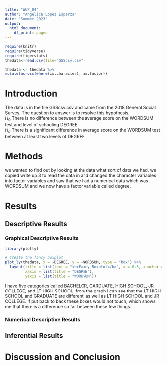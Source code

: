 ```yaml
---
title: "WUP_04"
author: "Angelica Lopez Esparza"
date: "Summer 2023"
output:
  html_document:
    df_print: paged
---
```


```r
require(knitr)
require(tidyverse)
require(tigerstats)
thedata<-read.csv(file="GSScsv.csv")
```
```r
thedata <- thedata %>%
mutate(across(where(is.character), as.factor))
``` 


# Introduction

<!--In this section you explain what you are trying to show.  Where did the data come from?  What is the research or other question you are trying to answer?!-->

The data is in the file GSScsv.csv and came from the 2018 General Social Survey.  The question to answer is to resolve this hypothesis.  
$H_0$ There is no difference between the average score on the WORDSUM test and level of schooling DEGREE  
$H_a$ There is a significant difference in average score on the WORDSUM test between at least two levels of DEGREE    

# Methods  
  
<!--Mention that you intend to use chatGPT to the greatest extent possible. Give credit to chatGPT when you use it to create code in your report. Decide on your methods:  use "variable analysis" or other appropriate descriptors.  Make sure to choose at least one graphical method and at least one numerical method.!-->


we wanted to find out by looking at the data what sort of data we had. we copied write up 3 to read the data in and changed the character variables into factor variables and saw that we had a numerical data which was WORDSUM and we now have a factor variable called degree.     
  

# Results

<!--Divide this section into two sub-sections:  One for your descriptive  results and one for your inferential results.!-->
  
## Descriptive Results  

### Graphical Descriptive Results

<!--Graphical results here.  Make sure to show your code.  Provide appropriate labels for axes, giving units if possible, and provide a good title for the graph, too.  Use the graphical results to describe the patterns if any that exist in the data as focused toward the research question!-->  

```r
library(plotly)

# Create the fancy boxplot
plot_ly(thedata, x = ~DEGREE, y = ~WORDSUM, type = "box") %>%
  layout(title = list(text = "<b>Fancy Boxplot</b>", x = 0.5, xanchor = "center", font = list(size = 14)),
         xaxis = list(title = "DEGREE"),
         yaxis = list(title = "WORDSUM"))

```  

I have five categories called BACHELOR, GARDUATE, HIGH SCHOOL, JR COLLEGE, and LT HIGH SCHOOL. from the graph i can see that the LT HIGH SCHOOL and GRADUATE are different. as well as LT HIGH SCHOOL and JR COLLEGE. if put back to back these boxes would not touch, which shows me that there is a difference so far between these few things.   


### Numerical Descriptive Results

<!--Numerical results go here. Use the numerical results to describe the patterns if any that exist in the data as focused toward the research question!-->



## Inferential Results

<!--State hypothesis clearly.  Make sure your discussion of the inferential test covers all the aspects that the test output produces, such as test statistic, p-value etc.  Make a decision about the null hypothesis, explain the assumptions on which the selected test/procedure was based, and why the chosen procedure satisfys the assumptions and is appropriate to answer the research question!-->


# Discussion and Conclusion

<!--Discussion and conclusion here.  If you found a relationship be sure to consider whether the relationship occurs because one of the variavbles causes the other, or whether they perhasps are related for some other reason.  Watch the chapter 6 videos from the GeorgeTown videos collection.!-->
